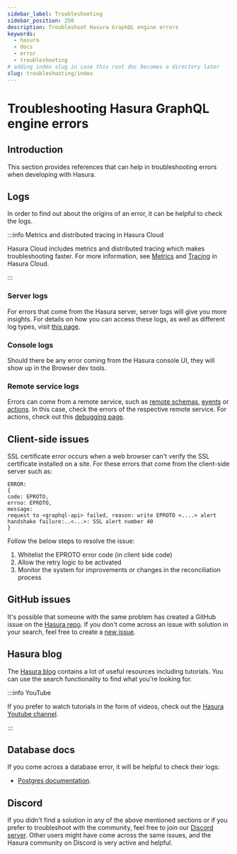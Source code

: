 ```yaml
---
sidebar_label: Troubleshooting
sidebar_position: 250
description: Troubleshoot Hasura GraphQL engine errors
keywords:
  - hasura
  - docs
  - error
  - troubleshooting
# adding index slug in case this root doc becomes a directory later
slug: troubleshooting/index
---
```


# Troubleshooting Hasura GraphQL engine errors

## Introduction

This section provides references that can help in troubleshooting errors
when developing with Hasura.

## Logs

In order to find out about the origins of an error, it can be helpful to
check the logs.

:::info Metrics and distributed tracing in Hasura Cloud

Hasura Cloud includes metrics and distributed tracing which makes
troubleshooting faster. For more information, see [Metrics](/observability/index.mdx)
and [Tracing](/observability/tracing.mdx) in Hasura Cloud.

:::

### Server logs

For errors that come from the Hasura server, server logs will give you
more insights. For details on how you can access these logs, as well as
different log types, visit [this page](/deployment/logging.mdx).

### Console logs

Should there be any error coming from the Hasura console UI, they will
show up in the Browser dev tools.

### Remote service logs

Errors can come from a remote service, such as
[remote schemas](/remote-schemas/index.mdx), [events](/event-triggers/index.mdx) or
[actions](/actions/index.mdx). In this case, check the errors of the respective
remote service. For actions, check out this [debugging page](/actions/debugging.mdx).

## Client-side issues
SSL certificate error occurs when a web browser can't verify the SSL certificate installed on a site. For these errors that come 
from the client-side server such as:

```
ERROR:
{
code: EPROTO,
errno: EPROTO,
message:
request to <graphql-api> failed, reason: write EPROTO <....> alert handshake failure:..<...>: SSL alert number 40
}
```

Follow the below steps to resolve the issue:
1. Whitelist the EPROTO error code (in client side code)
2. Allow the retry logic to be activated
3. Monitor the system for improvements or changes in the reconciliation process

## GitHub issues

It's possible that someone with the same problem has created a GitHub
issue on the [Hasura repo](https://github.com/hasura/graphql-engine/issues). If you don't
come across an issue with solution in your search, feel free to create a
[new issue](https://github.com/hasura/graphql-engine/issues/new).

## Hasura blog

The [Hasura blog](https://hasura.io/blog/) contains a lot of useful
resources including tutorials. You can use the search functionality to
find what you're looking for.

:::info YouTube

If you prefer to watch tutorials in the form of videos, check out the
[Hasura Youtube
channel](https://www.youtube.com/channel/UCZo1ciR8pZvdD3Wxp9aSNhQ).

:::

## Database docs

If you come across a database error, it will be helpful to check their logs:

- [Postgres documentation](https://www.postgresql.org/docs/current/index.html).

## Discord

If you didn't find a solution in any of the above mentioned sections or
if you prefer to troubleshoot with the community, feel free to join our
[Discord server](https://hasura.io/discord). Other users might have come
across the same issues, and the Hasura community on Discord is very
active and helpful.
